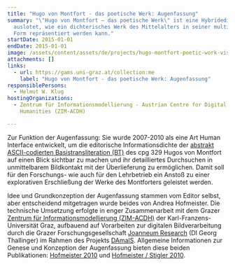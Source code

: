 ```yaml
---
title: "Hugo von Montfort - das poetische Werk: Augenfassung"
summary: "\"Hugo von Montfort – das poetische Werk\" ist eine Hybridedition, die
  auslotet, wie ein dichterisches Werk des Mittelalters in seiner multimedialen
  Form repräsentiert werden kann."
startDate: 2015-01-01
endDate: 2015-01-01
image: /assets/content/assets/de/projects/hugo-montfort-poetic-work-visual-presentation/hugo_v_montfort_2.png
attachments: []
links:
  - url: https://gams.uni-graz.at/collection:me
    label: "Hugo von Montfort - das poetische Werk: Augenfassung"
responsiblePersons:
  - Helmut W. Klug
hostingOrganizations:
  - Zentrum für Informationsmodellierung - Austrian Centre for Digital
    Humanities (ZIM-ACDH)

---
```

Zur Funktion der Augenfassung: Sie wurde 2007-2010 als eine Art Human Interface entwickelt, um die editorische Informationsdichte der [abstrakt ASCII-codierten Basistransliteration (BT)](http://www-gewi.uni-graz.at/montfort-edition/index.html?/montfort-edition/btranslit.html) des cpg 329 Hugos von Montfort auf einen Blick sichtbar zu machen und ihr detailliertes Durchsuchen in unmittelbarem Bildkontakt mit der Überlieferung zu ermöglichen. Damit soll für den Forschungs- wie auch für den Lehrbetrieb ein Anstoß zu einer explorativen Erschließung der Werke des Montforters geleistet werden.

Idee und Grundkonzeption der Augenfassung stammen vom Editor selbst, aber entscheidend mitgetragen wurde beides von Andrea Hofmeister. Die technische Umsetzung erfolgte in enger Zusammenarbeit mit dem Grazer [Zentrum für Informationsmodellierung (ZIM-ACDH)](http://informationsmodellierung.uni-graz.at/) der Karl-Franzens-Universität Graz, aufbauend auf Vorarbeiten zur digitalen Bildverarbeitung durch die Grazer Forschungsgesellschaft [Joanneum Research](http://www.joanneum.at/) (DI Georg Thallinger) im Rahmen des Projekts [DAmalS](http://www.uni-graz.at/wernfried.hofmeister/damals/index.html). Allgemeine Informationen zur Genese und Konzeption der Augenfassung bieten diese beiden Publikationen: [Hofmeister 2010](http://www-gewi.uni-graz.at/montfort-edition/HOFMEISTER_Hugo_von_Montfort_EDITION-Sonderdruck.pdf) und [Hofmeister / Stigler 2010](http://www-gewi.uni-graz.at/montfort-edition/Hofmeister_Stigler_editio_2010_SONDERDRUCK.pdf).
